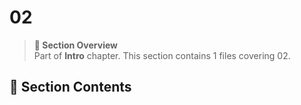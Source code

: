 # 02

> **📖 Section Overview**  
> Part of **Intro** chapter. This section contains 1 files covering 02.

<!-- AUTO-INDEX-START -->
## 📁 Section Contents

<!-- AUTO-INDEX-END -->

<!-- USER-CONTENT-START -->
<!-- Add your custom section content here - it will be preserved during auto-updates -->
<!-- USER-CONTENT-END -->


